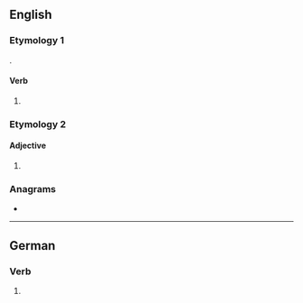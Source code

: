 {{also|lösest}}
==English==

===Etymology 1===
{{suffix|lose|est|lang=en}}.

====Verb====
{{head|en|verb form}}

# {{en-archaic second-person singular of|lose|lang=en}}

===Etymology 2===

====Adjective====
{{head|en|adjective}}

# {{misspelling of|loosest|lang=en}}

===Anagrams===
* {{anagrams|en|stoles|tossel}}

----

==German==

===Verb===
{{head|de|verb form}}

# {{de-verb form of|losen|2|s|k1}}